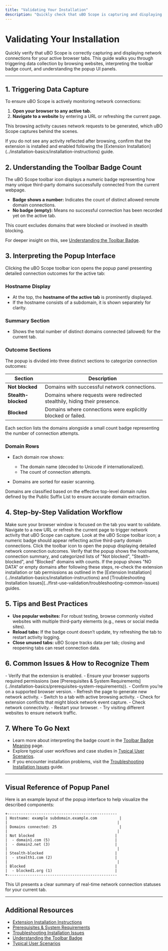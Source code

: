 ```yaml
---
title: "Validating Your Installation"
description: "Quickly check that uBO Scope is capturing and displaying network connections for your active tabs. This section explains how to trigger data collection by browsing to a website and how to interpret the badge count and UI panels."
---
```


# Validating Your Installation

Quickly verify that uBO Scope is correctly capturing and displaying network connections for your active browser tabs. This guide walks you through triggering data collection by browsing websites, interpreting the toolbar badge count, and understanding the popup UI panels.

---

## 1. Triggering Data Capture

To ensure uBO Scope is actively monitoring network connections:

1. **Open your browser to any active tab.**
2. **Navigate to a website** by entering a URL or refreshing the current page.

This browsing activity causes network requests to be generated, which uBO Scope captures behind the scenes.

<Check>
If you do not see any activity reflected after browsing, confirm that the extension is installed and enabled following the [Extension Installation](../installation-basics/installation-instructions) guide.
</Check>

## 2. Understanding the Toolbar Badge Count

The uBO Scope toolbar icon displays a numeric badge representing how many unique third-party domains successfully connected from the current webpage.

- **Badge shows a number:** Indicates the count of distinct allowed remote domain connections.
- **No badge (empty):** Means no successful connection has been recorded yet on the active tab.

This count excludes domains that were blocked or involved in stealth blocking.

For deeper insight on this, see [Understanding the Toolbar Badge](../../overview/introduction-and-value/badge-count-meaning).

## 3. Interpreting the Popup Interface

Clicking the uBO Scope toolbar icon opens the popup panel presenting detailed connection outcomes for the active tab:

### Hostname Display

- At the top, the **hostname of the active tab** is prominently displayed.
- If the hostname consists of a subdomain, it is shown separately for clarity.

### Summary Section

- Shows the total number of distinct domains connected (allowed) for the current tab.

### Outcome Sections

The popup is divided into three distinct sections to categorize connection outcomes:

| Section          | Description                                  |
|------------------|----------------------------------------------|
| **Not blocked**  | Domains with successful network connections. |
| **Stealth-blocked** | Domains where requests were redirected stealthily, hiding their presence. |
| **Blocked**      | Domains where connections were explicitly blocked or failed.              |

Each section lists the domains alongside a small count badge representing the number of connection attempts.

### Domain Rows

- Each domain row shows:
  - The domain name (decoded to Unicode if internationalized).
  - The count of connection attempts.

- Domains are sorted for easier scanning.

<Note>
Domains are classified based on the effective top-level domain rules defined by the Public Suffix List to ensure accurate domain extraction.
</Note>

## 4. Step-by-Step Validation Workflow

<Steps>
<Step title="Open Active Tab in Browser">
Make sure your browser window is focused on the tab you want to validate.
</Step>
<Step title="Browse or Refresh a Website">
Navigate to a new URL or refresh the current page to trigger network activity that uBO Scope can capture.
</Step>
<Step title="Observe Toolbar Badge">
Look at the uBO Scope toolbar icon; a numeric badge should appear reflecting active third-party domain connections.
</Step>
<Step title="Open Popup Panel">
Click the toolbar icon to open the popup displaying detailed network connection outcomes.
</Step>
<Step title="Review Sections and Domain Counts">
Verify that the popup shows the hostname, connection summary, and categorized lists of "Not blocked", "Stealth-blocked", and "Blocked" domains with counts.
</Step>
</Steps>

<Check>
If the popup shows "NO DATA" or empty domains after following these steps, re-check the extension installation or tab permissions as outlined in the [Extension Installation](../installation-basics/installation-instructions) and [Troubleshooting Installation Issues](../first-use-validation/troubleshooting-common-issues) guides.
</Check>

## 5. Tips and Best Practices

- **Use popular websites:** For robust testing, browse commonly visited websites with multiple third-party elements (e.g., news or social media sites).
- **Reload tabs:** If the badge count doesn’t update, try refreshing the tab to restart activity logging.
- **Close unused tabs:** uBO Scope tracks data per tab; closing and reopening tabs can reset connection data.

## 6. Common Issues & How to Recognize Them

<AccordionGroup title="Common Validation Problems">
<Accordion title="No Badge Count Appears">
- Verify that the extension is enabled.
- Ensure your browser supports required permissions (see [Prerequisites & System Requirements](../installation-basics/prerequisites-system-requirements)).
- Confirm you’re on a supported browser version.
</Accordion>
<Accordion title="Popup Shows 'NO DATA'">
- Refresh the page to generate new network activity.
- Switch to a tab with active browsing activity.
- Check for extension conflicts that might block network event capture.
</Accordion>
<Accordion title="Domains Not Updating Even After Browsing">
- Check network connectivity.
- Restart your browser.
- Try visiting different websites to ensure network traffic.
</Accordion>
</AccordionGroup>

## 7. Where To Go Next

- Learn more about interpreting the badge count in the [Toolbar Badge Meaning](../../overview/introduction-and-value/badge-count-meaning) page.
- Explore typical user workflows and case studies in [Typical User Scenarios](../../overview/concepts-and-use-cases/primary-use-cases).
- If you encounter installation problems, visit the [Troubleshooting Installation Issues](../first-use-validation/troubleshooting-common-issues) guide.

---

## Visual Reference of Popup Panel

Here is an example layout of the popup interface to help visualize the described components:

```
+-------------------------------------------------
| Hostname: example subdomain.example.com          |
|                                                 |
| Domains connected: 25                            |
|                                                 |
| Not blocked                                    |
|  - domain1.com (5)                             |
|  - domain2.net (3)                             |
|                                                 |
| Stealth-blocked                                |
|  - stealth1.com (2)                            |
|                                                 |
| Blocked                                        |
|  - blocked1.org (1)                            |
+-------------------------------------------------
```

This UI presents a clear summary of real-time network connection statuses for your current tab.

---

## Additional Resources

- [Extension Installation Instructions](../installation-basics/installation-instructions)
- [Prerequisites & System Requirements](../installation-basics/prerequisites-system-requirements)
- [Troubleshooting Installation Issues](../first-use-validation/troubleshooting-common-issues)
- [Understanding the Toolbar Badge](../../overview/introduction-and-value/badge-count-meaning)
- [Typical User Scenarios](../../overview/concepts-and-use-cases/primary-use-cases)





